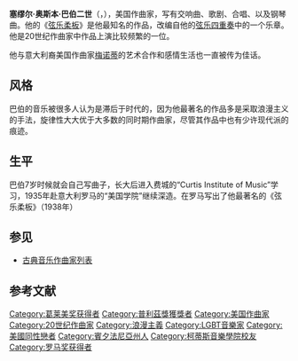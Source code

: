 {{Multiple issues|
{{Expand language|en|time=2021-12-06}}
{{Unreferenced|time=2021-12-06T06:50:23+00:00}}
}}
{{Infobox classical
| 中文名       = 塞缪尔·奥斯本·巴伯二世
| 画像         = Samuel Barber.jpg
| 附注         = 1944年的塞缪尔·巴伯，[[卡尔·范·韦克滕|卡尔·范·韦克滕]]摄
| 原文名       = Samuel Osborne Barber II
| 国别         = {{USA}}
| 出生日期     = {{birth date|1910|3|9}}
| 出生地       = {{USA}}[[賓夕凡尼亞州|賓夕凡尼亞州]][[西切斯特_(賓夕法尼亞州)|西切斯特]]
| 逝世日期     = {{death date and age|1981|1|23|1910|3|9}}
| 逝世地       = {{USA}}[[纽约|纽约]]
| 所属时期     = 20世纪
| 所属乐派     =
| 擅长作品类型 = 管弦乐，歌剧，钢琴曲，艺术歌曲
| 代表作       = 两部交响曲，弦乐柔板，造谣学校序曲，三部协奏曲，三首管弦乐随笔，歌剧《伐奈莎》《安东尼与克娄帕特拉》，钢琴奏鸣曲，艺术歌曲《多佛海滩》《诺克斯维尔之夏》
| 师从         =
| 学生         =
| 官方网站     =
| 签名 = File:Samuel Barber autograph.png
}}{{TA|zh-cn:塞缪尔;zh-hk:森緲;zh-tw:薩繆爾
}}

'''塞缪尔·奥斯本·巴伯二世'''（{{lang-en|Samuel Osborne Barber II}}，{{bd|1910年|3月9日|1981年|1月23日}}），美国作曲家，写有交响曲、歌剧、合唱、以及钢琴曲。他的《[[弦乐柔板|弦乐柔板]]》是他最知名的作品，改编自他的[[弦乐四重奏|弦乐四重奏]]中的一个乐章。他是20世纪作曲家中作品上演比较频繁的一位。

他与意大利裔美国作曲家[[梅诺蒂|梅诺蒂]]的艺术合作和感情生活也一直被传为佳话。

==风格==
巴伯的音乐被很多人认为是滞后于时代的，因为他最著名的作品多是采取浪漫主义的手法，旋律性大大优于大多数的同时期作曲家，尽管其作品中也有少许现代派的痕迹。

==生平==
巴伯7岁时候就会自己写曲子，长大后进入费城的“Curtis Institute of Music”学习，1935年赴意大利罗马的“美国学院”继续深造。在罗马写出了他最著名的《弦乐柔板》（1938年）

==参见==
* [[古典音乐作曲家列表|古典音乐作曲家列表]]

==参考文献==
<div class="references-small">
<references></references>
</div>

{{Authority control}}
{{DEFAULTSORT:Barber, Samuel}}
[[Category:葛莱美奖获得者|Category:葛莱美奖获得者]]
[[Category:普利茲獎獲獎者|Category:普利茲獎獲獎者]]
[[Category:美国作曲家|Category:美国作曲家]]
[[Category:20世纪作曲家|Category:20世纪作曲家]]
[[Category:浪漫主義|Category:浪漫主義]]
[[Category:LGBT音樂家|Category:LGBT音樂家]]
[[Category:美國同性戀者|Category:美國同性戀者]]
[[Category:賓夕法尼亞州人|Category:賓夕法尼亞州人]]
[[Category:柯蒂斯音樂學院校友|Category:柯蒂斯音樂學院校友]]
[[Category:罗马奖获得者|Category:罗马奖获得者]]